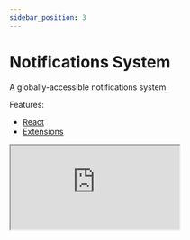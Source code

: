 ```yaml
---
sidebar_position: 3
---
```


# Notifications System

A globally-accessible notifications system.

Features:

- [React](https://reactjs.org/)
- [Extensions](/advanced/extensions)

<iframe
  style={{ width: '100%', height: 600 }}
  src='https://stackblitz.com/edit/superstate-notifications-system?embed=1&file=src/app.tsx'
/>

---

If you feel more comfortable watching step-by-step videos, the commented version of the example above
was recorded just for you.

<iframe
  width='100%'
  height='415'
  src='https://www.youtube.com/embed/lU6QkD0gGYg'
  title='YouTube video player'
  frameborder='0'
  allow='accelerometer; autoplay; clipboard-write; encrypted-media; gyroscope; picture-in-picture'
  allowfullscreen
/>
